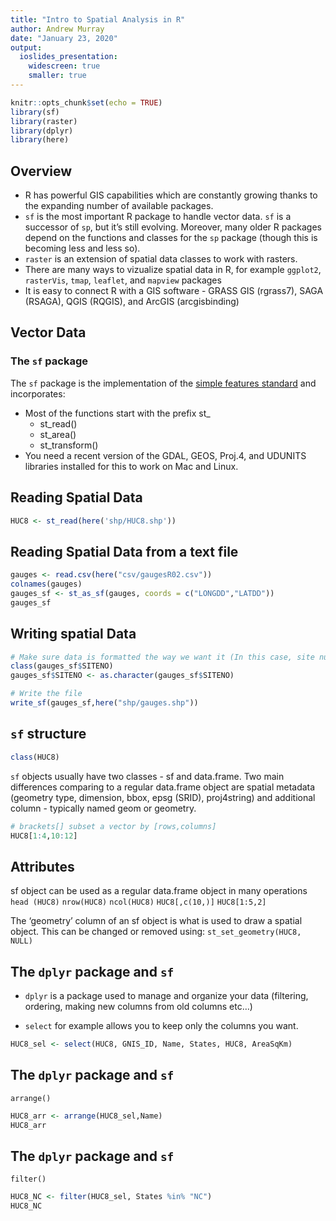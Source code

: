 ```yaml
---
title: "Intro to Spatial Analysis in R"
author: Andrew Murray
date: "January 23, 2020"
output:
  ioslides_presentation:
    widescreen: true
    smaller: true
---
```


```r
knitr::opts_chunk$set(echo = TRUE)
library(sf)
library(raster)
library(dplyr)
library(here)
```

## Overview

- R has powerful GIS capabilities which are constantly growing thanks to the expanding number of available packages.
- ```sf``` is the most important R package to handle vector data. ```sf``` is a successor of ```sp```, but it's still evolving. Moreover, many older R packages depend on the functions and classes for the ```sp``` package (though this is becoming less and less so).
- ```raster``` is an extension of spatial data classes to work with rasters.
- There are many ways to vizualize spatial data in R, for example ```ggplot2```, ```rasterVis```, ```tmap```, ```leaflet```, and ```mapview``` packages
- It is easy to connect R with a GIS software - GRASS GIS (rgrass7), SAGA (RSAGA), QGIS (RQGIS), and ArcGIS (arcgisbinding)

## Vector Data
### The ```sf``` package

The ```sf``` package is the implementation of the [simple features standard](https://r-spatial.github.io/sf/articles/sf1.html) and incorporates:

- Most of the functions start with the prefix st_
  - st_read()
  - st_area()
  - st_transform()
- You need a recent version of the GDAL, GEOS, Proj.4, and UDUNITS libraries installed for this to work on Mac and Linux.

## Reading Spatial Data

```r
HUC8 <- st_read(here('shp/HUC8.shp'))
```

## Reading Spatial Data from a text file
```r
gauges <- read.csv(here("csv/gaugesR02.csv"))
colnames(gauges)
gauges_sf <- st_as_sf(gauges, coords = c("LONGDD","LATDD"))
gauges_sf
```

## Writing spatial Data

```r
# Make sure data is formatted the way we want it (In this case, site number should be text)
class(gauges_sf$SITENO)
gauges_sf$SITENO <- as.character(gauges_sf$SITENO)

# Write the file
write_sf(gauges_sf,here("shp/gauges.shp"))
```

## ```sf``` structure

```r
class(HUC8)
```

```sf``` objects usually have two classes - sf and data.frame. Two main differences comparing to a regular data.frame object are spatial metadata (geometry type, dimension, bbox, epsg (SRID), proj4string) and additional column - typically named geom or geometry.

```r
# brackets[] subset a vector by [rows,columns]
HUC8[1:4,10:12]
```

## Attributes

sf object can be used as a regular data.frame object in many operations
```head (HUC8)```
```nrow(HUC8)```
```ncol(HUC8)```
```HUC8[,c(10,)]```
```HUC8[1:5,2]```

The 'geometry' column of an sf object is what is used to draw a spatial object. This can be changed or removed using:
```st_set_geometry(HUC8, NULL)```

## The ```dplyr``` package and ```sf```

- ```dplyr``` is a package used to manage and organize your data (filtering, ordering, making new columns from old columns etc...)

- ```select``` for example allows you to keep only the columns you want.

```r
HUC8_sel <- select(HUC8, GNIS_ID, Name, States, HUC8, AreaSqKm)
```

## The ```dplyr``` package and ```sf```

```arrange()```

```r
HUC8_arr <- arrange(HUC8_sel,Name)
HUC8_arr
```

## The ```dplyr``` package and ```sf```

```filter()```
```r
HUC8_NC <- filter(HUC8_sel, States %in% "NC")
HUC8_NC
```

